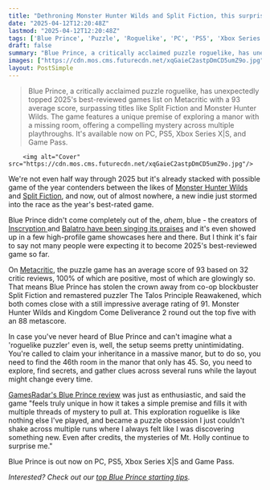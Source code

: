 ```yaml
---
title: "Dethroning Monster Hunter Wilds and Split Fiction, this surprise roguelike has instantly become the best-rated game of the year"
date: "2025-04-12T12:20:48Z"
lastmod: "2025-04-12T12:20:48Z"
tags: ['Blue Prince', 'Puzzle', 'Roguelike', 'PC', 'PS5', 'Xbox Series X|S', 'Game Pass', 'Indie Game', 'Metacritic']
draft: false
summary: "Blue Prince, a critically acclaimed puzzle roguelike, has unexpectedly topped 2025's best-reviewed games list on Metacritic with a 93 average score, surpassing titles like Split Fiction and Monster Hunter Wilds.  The game features a unique premise of exploring a manor with a missing room, offering a compelling mystery across multiple playthroughs. It's available now on PC, PS5, Xbox Series X|S, and Game Pass."
images: ["https://cdn.mos.cms.futurecdn.net/xqGaieC2astpDmCD5umZ9o.jpg"]
layout: PostSimple
---
```

> Blue Prince, a critically acclaimed puzzle roguelike, has unexpectedly topped 2025's best-reviewed games list on Metacritic with a 93 average score, surpassing titles like Split Fiction and Monster Hunter Wilds.  The game features a unique premise of exploring a manor with a missing room, offering a compelling mystery across multiple playthroughs. It's available now on PC, PS5, Xbox Series X|S, and Game Pass.


        <img alt="Cover" src="https://cdn.mos.cms.futurecdn.net/xqGaieC2astpDmCD5umZ9o.jpg"/>
        
We're not even half way through 2025 but it's already stacked with possible game of the year contenders between the likes of [Monster Hunter Wilds](https://www.gamesradar.com/games/monster-hunter/monster-hunter-wilds-guide/) and [Split Fiction](https://www.gamesradar.com/games/adventure/split-fiction-guide/), and now, out of almost nowhere, a new indie just stormed into the race as the year's best-rated game.

Blue Prince didn't come completely out of the, *ahem*, blue - the creators of [Inscryption ](https://x.com/DMullinsGames/status/1910487648244007410)and [Balatro have been singing its praises](https://www.gamesradar.com/games/puzzle/get-a-journal-a-pen-and-buy-the-game-already-balatro-creator-says-new-puzzle-roguelike-blue-prince-is-already-one-of-the-best-games-ive-ever-played/) and it's even showed up in a few high-profile game showcases here and there. But I think it's fair to say not many people were expecting it to become 2025's best-reviewed game so far.

On [Metacritic](https://www.metacritic.com/browse/game/all/all/2025/), the puzzle game has an average score of 93 based on 32 critic reviews, 100% of which are positive, most of which are glowingly so. That means Blue Prince has stolen the crown away from co-op blockbuster Split Fiction and remastered puzzler The Talos Principle Reawakened, which both comes close with a still impressive average rating of 91. Monster Hunter Wilds and Kingdom Come Deliverance 2 round out the top five with an 88 metascore.

In case you've never heard of Blue Prince and can't imagine what a 'roguelike puzzler' even is, well, the setup seems pretty unintimidating. You're called to claim your inheritance in a massive manor, but to do so, you need to find the 46th room in the manor that only has 45. So, you need to explore, find secrets, and gather clues across several runs while the layout might change every time.

[GamesRadar's Blue Prince review](https://www.gamesradar.com/games/roguelike/blue-prince-review/) was just as enthusiastic, and said the game "feels truly unique in how it takes a simple premise and fills it with multiple threads of mystery to pull at. This exploration roguelike is like nothing else I've played, and became a puzzle obsession I just couldn't shake across multiple runs where I always felt like I was discovering something new. Even after credits, the mysteries of Mt. Holly continue to surprise me."

Blue Prince is out now on PC, PS5, Xbox Series X|S and Game Pass.

*Interested? Check out our *[<em>top Blue Prince starting tips</em>](https://www.gamesradar.com/games/puzzle/blue-prince-tips/)*.*
        